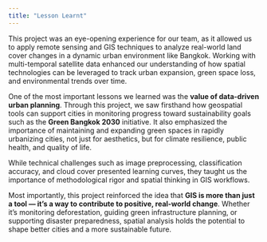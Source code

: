 ```yaml
---
title: "Lesson Learnt"
---
```


This project was an eye-opening experience for our team, as it allowed us to apply remote sensing and GIS techniques to analyze real-world land cover changes in a dynamic urban environment like Bangkok. Working with multi-temporal satellite data enhanced our understanding of how spatial technologies can be leveraged to track urban expansion, green space loss, and environmental trends over time.

One of the most important lessons we learned was the **value of data-driven urban planning**. Through this project, we saw firsthand how geospatial tools can support cities in monitoring progress toward sustainability goals such as the **Green Bangkok 2030** initiative. It also emphasized the importance of maintaining and expanding green spaces in rapidly urbanizing cities, not just for aesthetics, but for climate resilience, public health, and quality of life.

While technical challenges such as image preprocessing, classification accuracy, and cloud cover presented learning curves, they taught us the importance of methodological rigor and spatial thinking in GIS workflows.

Most importantly, this project reinforced the idea that **GIS is more than just a tool — it’s a way to contribute to positive, real-world change**. Whether it's monitoring deforestation, guiding green infrastructure planning, or supporting disaster preparedness, spatial analysis holds the potential to shape better cities and a more sustainable future.
